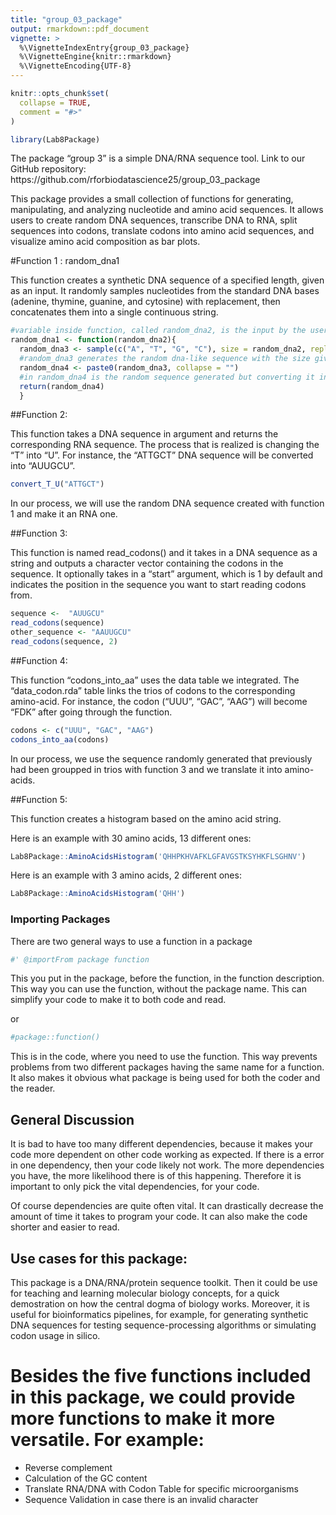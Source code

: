 ```yaml
---
title: "group_03_package"
output: rmarkdown::pdf_document
vignette: >
  %\VignetteIndexEntry{group_03_package}
  %\VignetteEngine{knitr::rmarkdown}
  %\VignetteEncoding{UTF-8}
---
```

```r
knitr::opts_chunk$set(
  collapse = TRUE,
  comment = "#>"
)
```

```r
library(Lab8Package)
```

The package "group 3" is a simple DNA/RNA sequence tool. 
Link to our GitHub repository: https://github.com/rforbiodatascience25/group_03_package

This package provides a small collection of functions for generating, manipulating, and analyzing nucleotide and amino acid sequences. It allows users to create random DNA sequences, transcribe DNA to RNA, split sequences into codons, translate codons into amino acid sequences, and visualize amino acid composition as bar plots.

#Function 1 : random_dna1

This function creates a synthetic DNA sequence of a specified length, given as an input. It randomly samples nucleotides from the standard DNA bases (adenine, thymine, guanine, and cytosine) with replacement, then concatenates them into a single continuous string.

```r
#variable inside function, called random_dna2, is the input by the user. This should be the desired lenght of DNA
random_dna1 <- function(random_dna2){
  random_dna3 <- sample(c("A", "T", "G", "C"), size = random_dna2, replace = TRUE)
  #random_dna3 generates the random dna-like sequence with the size given in random_dna2
  random_dna4 <- paste0(random_dna3, collapse = "")
  #in random_dna4 is the random sequence generated but converting it into a string, without any spaces in between.
  return(random_dna4)
  }
```


##Function 2:

This function takes a DNA sequence in argument and returns the corresponding RNA sequence. The process that is realized is changing the "T" into "U".
For instance, the "ATTGCT" DNA sequence will be converted into "AUUGCU".

```r
convert_T_U("ATTGCT")
```

In our process, we will use the random DNA sequence created with function 1 and make it an RNA one.

##Function 3:

This function is named read_codons() and it takes in a DNA sequence as a string and outputs a character vector containing the codons in the sequence. It optionally takes in a "start" argument, which is 1 by default and indicates the position in the sequence you want to start reading codons from. 

````r
sequence <-  "AUUGCU"
read_codons(sequence)
other_sequence <- "AAUUGCU"
read_codons(sequence, 2)
````

##Function 4:

This function "codons_into_aa" uses the data table we integrated. The "data_codon.rda" table links the trios of codons to the corresponding amino-acid.
For instance, the codon ("UUU", "GAC", "AAG") will become "FDK" after going through the function.

```r
codons <- c("UUU", "GAC", "AAG")
codons_into_aa(codons)
```
In our process, we use the sequence randomly generated that previously had been groupped in trios with function 3 and we translate it into amino-acids.


##Function 5: 

This function creates a histogram based on the amino acid string.

Here is an example with 30 amino acids, 13 different ones:

```r
Lab8Package::AminoAcidsHistogram('QHHPKHVAFKLGFAVGSTKSYHKFLSGHNV')
```

Here is an example with 3 amino acids, 2 different ones:

```r
Lab8Package::AminoAcidsHistogram('QHH')
```

### Importing Packages

There are two general ways to use a function in a package

```r
#' @importFrom package function
```

This you put in the package, before the function, in the function description. This way you can use the function, without the package name. This can simplify your code to make it to both code and read.

or

```r
#package::function()
```

This is in the code, where you need to use the function. This way prevents problems from two different packages having the same name for a function. It also makes it obvious what package is being used for both the coder and the reader.

## General Discussion

It is bad to have too many different dependencies, because it makes your code more dependent on other code working as expected. If there is a error in one dependency, then your code likely not work. The more dependencies you have, the more likelihood there is of this happening. Therefore it is important to only pick the vital dependencies, for your code.

Of course dependencies are quite often vital. It can drastically decrease the amount of time it takes to program your code. It can also make the code shorter and easier to read.


## Use cases for this package: 

This package is a DNA/RNA/protein sequence toolkit. Then it could be use for teaching and learning molecular biology concepts, for a quick demostration on how the central dogma of biology works. Moreover, it is useful for bioinformatics pipelines, for example, for generating synthetic DNA sequences for testing sequence-processing algorithms or simulating codon usage in silico.

# Besides the five functions included in this package, we could provide more functions to make it more versatile. For example: 

- Reverse complement
- Calculation of the GC content
- Translate RNA/DNA with Codon Table for specific microorganisms
- Sequence Validation in case there is an invalid character
